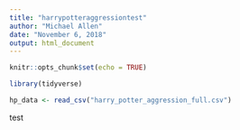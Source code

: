```yaml
---
title: "harrypotteraggressiontest"
author: "Michael Allen"
date: "November 6, 2018"
output: html_document
---
```


```r
knitr::opts_chunk$set(echo = TRUE)
```

```r
library(tidyverse)

hp_data <- read_csv("harry_potter_aggression_full.csv")
```

test

